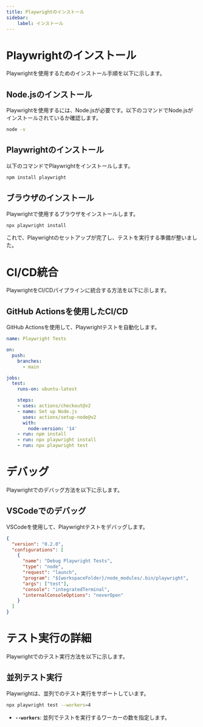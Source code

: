 ```yaml
---
title: Playwrightのインストール
sidebar:
    label: インストール
---
```


# Playwrightのインストール

Playwrightを使用するためのインストール手順を以下に示します。

## Node.jsのインストール

Playwrightを使用するには、Node.jsが必要です。以下のコマンドでNode.jsがインストールされているか確認します。

```bash
node -v
```

## Playwrightのインストール

以下のコマンドでPlaywrightをインストールします。

```bash
npm install playwright
```

## ブラウザのインストール

Playwrightで使用するブラウザをインストールします。

```bash
npx playwright install
```

これで、Playwrightのセットアップが完了し、テストを実行する準備が整いました。

# CI/CD統合

PlaywrightをCI/CDパイプラインに統合する方法を以下に示します。

## GitHub Actionsを使用したCI/CD

GitHub Actionsを使用して、Playwrightテストを自動化します。

```yaml
name: Playwright Tests

on:
  push:
    branches:
      - main

jobs:
  test:
    runs-on: ubuntu-latest

    steps:
    - uses: actions/checkout@v2
    - name: Set up Node.js
      uses: actions/setup-node@v2
      with:
        node-version: '14'
    - run: npm install
    - run: npx playwright install
    - run: npx playwright test
```

# デバッグ

Playwrightでのデバッグ方法を以下に示します。

## VSCodeでのデバッグ

VSCodeを使用して、Playwrightテストをデバッグします。

```json
{
  "version": "0.2.0",
  "configurations": [
    {
      "name": "Debug Playwright Tests",
      "type": "node",
      "request": "launch",
      "program": "${workspaceFolder}/node_modules/.bin/playwright",
      "args": ["test"],
      "console": "integratedTerminal",
      "internalConsoleOptions": "neverOpen"
    }
  ]
}
```

# テスト実行の詳細

Playwrightでのテスト実行方法を以下に示します。

## 並列テスト実行

Playwrightは、並列でのテスト実行をサポートしています。

```bash
npx playwright test --workers=4
```

- **`--workers`**: 並列でテストを実行するワーカーの数を指定します。
